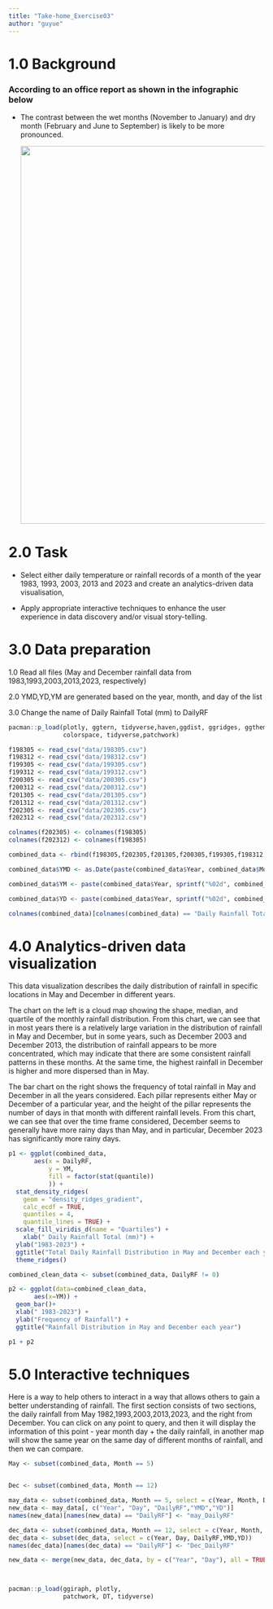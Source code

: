 ```yaml
---
title: "Take-home_Exercise03"
author: "guyue"
---
```


# 1.0 Background

### According to an office report as shown in the infographic below

-   The contrast between the wet months (November to January) and dry month (February and June to September) is likely to be more pronounced.

    ![](images/Climate_change.jpg){width="742"}

# 2.0 Task

-   Select either daily temperature or rainfall records of a month of the year 1983, 1993, 2003, 2013 and 2023 and create an analytics-driven data visualisation,

-   Apply appropriate interactive techniques to enhance the user experience in data discovery and/or visual story-telling.

# 3.0 Data preparation

1.0 Read all files (May and December rainfall data from 1983,1993,2003,2013,2023, respectively)

2.0 YMD,YD,YM are generated based on the year, month, and day of the list

3.0 Change the name of Daily Rainfall Total (mm) to DailyRF

```r
pacman::p_load(plotly, ggtern, tidyverse,haven,ggdist, ggridges, ggthemes,
               colorspace, tidyverse,patchwork)
```

```r
f198305 <- read_csv("data/198305.csv")
f198312 <- read_csv("data/198312.csv")
f199305 <- read_csv("data/199305.csv")
f199312 <- read_csv("data/199312.csv")
f200305 <- read_csv("data/200305.csv")
f200312 <- read_csv("data/200312.csv")
f201305 <- read_csv("data/201305.csv")
f201312 <- read_csv("data/201312.csv")
f202305 <- read_csv("data/202305.csv")
f202312 <- read_csv("data/202312.csv")
```

```R
colnames(f202305) <- colnames(f198305)
colnames(f202312) <- colnames(f198305)

```

```r
combined_data <- rbind(f198305,f202305,f201305,f200305,f199305,f198312,f199312,f200312,f201312,f202312 )

```

```r
combined_data$YMD <- as.Date(paste(combined_data$Year, combined_data$Month, combined_data$Day, sep = "-"), format = "%Y-%m-%d")
```

```r
combined_data$YM <- paste(combined_data$Year, sprintf("%02d", combined_data$Month), sep = "-")
```

```r
combined_data$YD <- paste(combined_data$Year, sprintf("%02d", combined_data$Day), sep = "-")
```

```r
colnames(combined_data)[colnames(combined_data) == "Daily Rainfall Total (mm)"] <- "DailyRF"
```

# 4.0 Analytics-driven data visualization

This data visualization describes the daily distribution of rainfall in specific locations in May and December in different years.

The chart on the left is a cloud map showing the shape, median, and quartile of the monthly rainfall distribution. From this chart, we can see that in most years there is a relatively large variation in the distribution of rainfall in May and December, but in some years, such as December 2003 and December 2013, the distribution of rainfall appears to be more concentrated, which may indicate that there are some consistent rainfall patterns in these months. At the same time, the highest rainfall in December is higher and more dispersed than in May.

The bar chart on the right shows the frequency of total rainfall in May and December in all the years considered. Each pillar represents either May or December of a particular year, and the height of the pillar represents the number of days in that month with different rainfall levels. From this chart, we can see that over the time frame considered, December seems to generally have more rainy days than May, and in particular, December 2023 has significantly more rainy days.

```r
p1 <- ggplot(combined_data,
       aes(x = DailyRF,
           y = YM,
           fill = factor(stat(quantile))
           )) +
  stat_density_ridges(
    geom = "density_ridges_gradient",
    calc_ecdf = TRUE, 
    quantiles = 4,
    quantile_lines = TRUE) +
  scale_fill_viridis_d(name = "Quartiles") +
    xlab(" Daily Rainfall Total (mm)") +
  ylab("1983-2023") + 
  ggtitle("Total Daily Rainfall Distribution in May and December each year") 
  theme_ridges()
```

```r
combined_clean_data <- subset(combined_data, DailyRF != 0)
```

```r
p2 <- ggplot(data=combined_clean_data, 
       aes(x=YM)) +
  geom_bar()+
  xlab(" 1983-2023") +
  ylab("Frequency of Rainfall") + 
  ggtitle("Rainfall Distribution in May and December each year") 
```

```r
p1 + p2
```

# 5.0 Interactive techniques

Here is a way to help others to interact in a way that allows others to gain a better understanding of rainfall. The first section consists of two sections, the daily rainfall from May 1982,1993,2003,2013,2023, and the right from December. You can click on any point to query, and then it will display the information of this point - year month day + the daily rainfall, in another map will show the same year on the same day of different months of rainfall, and then we can compare.

```r

May <- subset(combined_data, Month == 5)


Dec <- subset(combined_data, Month == 12)

```

```r
may_data <- subset(combined_data, Month == 5, select = c(Year, Month, Day, DailyRF,YMD,YD))
new_data <- may_data[, c("Year", "Day", "DailyRF","YMD","YD")]
names(new_data)[names(new_data) == "DailyRF"] <- "may_DailyRF"

dec_data <- subset(combined_data, Month == 12, select = c(Year, Month, Day, DailyRF,YMD,YD))
dec_data <- subset(dec_data, select = c(Year, Day, DailyRF,YMD,YD))
names(dec_data)[names(dec_data) == "DailyRF"] <- "Dec_DailyRF"

new_data <- merge(new_data, dec_data, by = c("Year", "Day"), all = TRUE)




```

```r
pacman::p_load(ggiraph, plotly, 
               patchwork, DT, tidyverse) 
```




